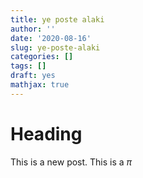 ```yaml
---
title: ye poste alaki
author: ''
date: '2020-08-16'
slug: ye-poste-alaki
categories: []
tags: []
draft: yes
mathjax: true
---
```


# Heading
This is a new post. This is a $\pi$